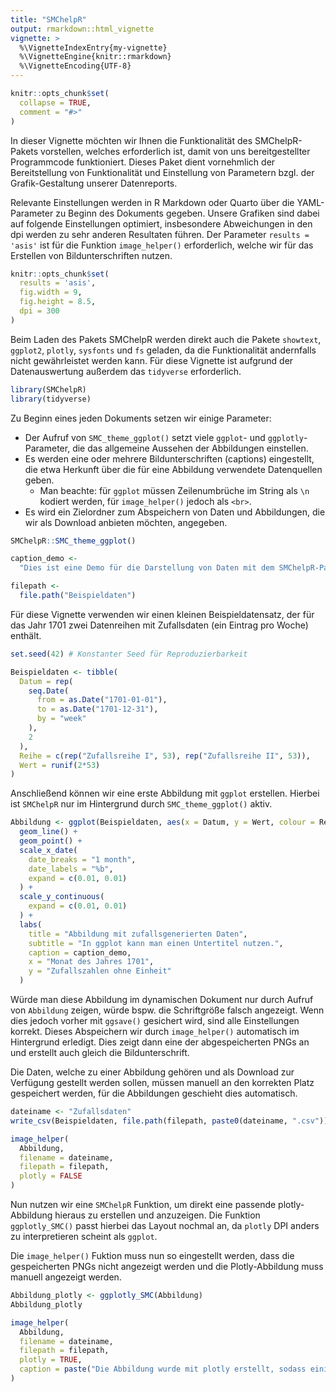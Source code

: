 ```yaml
---
title: "SMChelpR"
output: rmarkdown::html_vignette
vignette: >
  %\VignetteIndexEntry{my-vignette}
  %\VignetteEngine{knitr::rmarkdown}
  %\VignetteEncoding{UTF-8}
---
```


```r
knitr::opts_chunk$set(
  collapse = TRUE,
  comment = "#>"
)
```

In dieser Vignette möchten wir Ihnen die Funktionalität des SMChelpR-Pakets vorstellen, welches erforderlich ist, damit von uns bereitgestellter Programmcode funktioniert. 
Dieses Paket dient vornehmlich der Bereitstellung von Funktionalität und Einstellung von Parametern bzgl. der Grafik-Gestaltung unserer Datenreports. 

Relevante Einstellungen werden in R Markdown oder Quarto über die YAML-Parameter zu Beginn des Dokuments gegeben. Unsere Grafiken sind dabei auf folgende Einstellungen optimiert, insbesondere Abweichungen in den dpi werden zu sehr anderen Resultaten führen. 
Der Parameter `results = 'asis'` ist für die Funktion `image_helper()` erforderlich, welche wir für das Erstellen von Bildunterschriften nutzen.

```r
knitr::opts_chunk$set(
  results = 'asis',
  fig.width = 9, 
  fig.height = 8.5, 
  dpi = 300
)
``` 

Beim Laden des Pakets SMChelpR werden direkt auch die Pakete `showtext`,	`ggplot2`, `plotly`, `sysfonts` und `fs` geladen, da die Funktionalität andernfalls nicht gewährleistet werden kann. Für diese Vignette ist aufgrund der Datenauswertung außerdem das `tidyverse` erforderlich.

```r
library(SMChelpR)
library(tidyverse)
```

Zu Beginn eines jeden Dokuments setzen wir einige Parameter:

- Der Aufruf von `SMC_theme_ggplot()` setzt viele `ggplot`- und `ggplotly`-Parameter, die das allgemeine Aussehen der Abbildungen einstellen.
- Es werden eine oder mehrere Bildunterschriften (captions) eingestellt, die etwa Herkunft über die für eine Abbildung verwendete Datenquellen geben.
  * Man beachte: für `ggplot` müssen Zeilenumbrüche im String als `\n` kodiert werden, für `image_helper()` jedoch als `<br>`.
- Es wird ein Zielordner zum Abspeichern von Daten und Abbildungen, die wir als Download anbieten möchten, angegeben.

```r
SMChelpR::SMC_theme_ggplot()

caption_demo <- 
  "Dies ist eine Demo für die Darstellung von Daten mit dem SMChelpR-Paket. \nDie Daten sind frei erfunden und haben keinen Bezug zur Realität. \nBerechnungen: Science Media Center Germany."

filepath <-
  file.path("Beispieldaten")
```

Für diese Vignette verwenden wir einen kleinen Beispieldatensatz, der für das Jahr 1701 zwei Datenreihen mit Zufallsdaten (ein Eintrag pro Woche) enthält. 

```r
set.seed(42) # Konstanter Seed für Reproduzierbarkeit

Beispieldaten <- tibble(
  Datum = rep(
    seq.Date(
      from = as.Date("1701-01-01"), 
      to = as.Date("1701-12-31"), 
      by = "week"
    ),
    2
  ),
  Reihe = c(rep("Zufallsreihe I", 53), rep("Zufallsreihe II", 53)),
  Wert = runif(2*53)
)
```

Anschließend können wir eine erste Abbildung mit `ggplot` erstellen. Hierbei ist `SMChelpR` nur im Hintergrund durch `SMC_theme_ggplot()` aktiv.

```r
Abbildung <- ggplot(Beispieldaten, aes(x = Datum, y = Wert, colour = Reihe)) +
  geom_line() +
  geom_point() +
  scale_x_date(
    date_breaks = "1 month", 
    date_labels = "%b", 
    expand = c(0.01, 0.01)
  ) +
  scale_y_continuous(
    expand = c(0.01, 0.01)
  ) +
  labs(
    title = "Abbildung mit zufallsgenerierten Daten",
    subtitle = "In ggplot kann man einen Untertitel nutzen.",
    caption = caption_demo,
    x = "Monat des Jahres 1701", 
    y = "Zufallszahlen ohne Einheit"
  ) 
``` 

Würde man diese Abbildung im dynamischen Dokument nur durch Aufruf von `Abbildung` zeigen, würde bspw. die Schriftgröße falsch angezeigt. Wenn dies jedoch vorher mit `ggsave()` gesichert wird, sind alle Einstellungen korrekt. Dieses Abspeichern wir durch `image_helper()` automatisch im Hintergrund erledigt. Dies zeigt dann eine der abgespeicherten PNGs an und erstellt auch gleich die Bildunterschrift. 

Die Daten, welche zu einer Abbildung gehören und als Download zur Verfügung gestellt werden sollen, müssen manuell an den korrekten Platz gespeichert werden, für die Abbildungen geschieht dies automatisch.

```r
dateiname <- "Zufallsdaten"
write_csv(Beispieldaten, file.path(filepath, paste0(dateiname, ".csv")))

image_helper(
  Abbildung,
  filename = dateiname,
  filepath = filepath,
  plotly = FALSE
)
``` 

Nun nutzen wir eine `SMChelpR` Funktion, um direkt eine passende plotly-Abbildung hieraus zu erstellen und anzuzeigen. Die Funktion `ggplotly_SMC()` passt hierbei das Layout nochmal an, da `plotly` DPI anders zu interpretieren scheint als `ggplot`.

Die `image_helper()` Fuktion muss nun so eingestellt werden, dass die gespeicherten PNGs nicht angezeigt werden und die Plotly-Abbildung muss manuell angezeigt werden.

```r
Abbildung_plotly <- ggplotly_SMC(Abbildung)
Abbildung_plotly
```
```r
image_helper(
  Abbildung,
  filename = dateiname,
  filepath = filepath,
  plotly = TRUE,
  caption = paste("Die Abbildung wurde mit plotly erstellt, sodass einige ggplot Features wie Untertitel oder Bildunterschriften nicht mehr verfügbar sind. Entpsrechend müssten entsprechende captions jetzt hier eingefügt werden.")
)
```